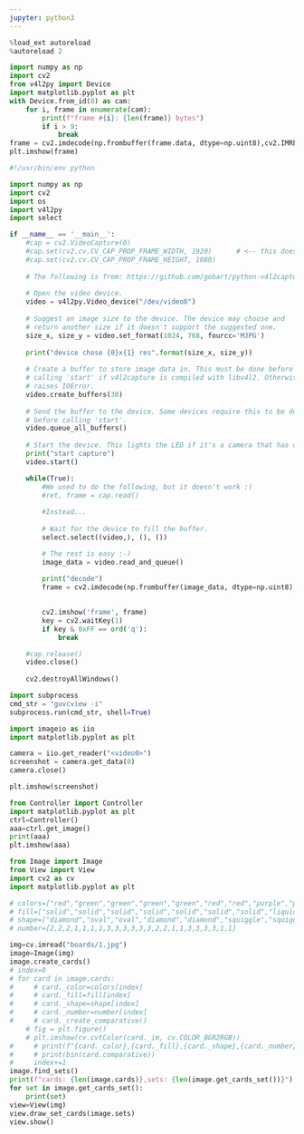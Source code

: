 ```yaml
---
jupyter: python3
---
```


```python
%load_ext autoreload
%autoreload 2
```

```python
import numpy as np
import cv2
from v4l2py import Device
import matplotlib.pyplot as plt
with Device.from_id(0) as cam:
    for i, frame in enumerate(cam):
        print(f"frame #{i}: {len(frame)} bytes")
        if i > 9:
            break
frame = cv2.imdecode(np.frombuffer(frame.data, dtype=np.uint8),cv2.IMREAD_COLOR)
plt.imshow(frame)
```

```python
#!/usr/bin/env python

import numpy as np
import cv2
import os
import v4l2py
import select

if __name__ == '__main__':
    #cap = cv2.VideoCapture(0)
    #cap.set(cv2.cv.CV_CAP_PROP_FRAME_WIDTH, 1920)      # <-- this doesn't work. OpenCV tries to set VIDIO_S_CROP instead of the frame format
    #cap.set(cv2.cv.CV_CAP_PROP_FRAME_HEIGHT, 1080)
    
    # The following is from: https://github.com/gebart/python-v4l2capture
    
    # Open the video device.
    video = v4l2py.Video_device("/dev/video0")
    
    # Suggest an image size to the device. The device may choose and
    # return another size if it doesn't support the suggested one.
    size_x, size_y = video.set_format(1024, 768, fourcc='MJPG')
    
    print("device chose {0}x{1} res".format(size_x, size_y))
    
    # Create a buffer to store image data in. This must be done before
    # calling 'start' if v4l2capture is compiled with libv4l2. Otherwise
    # raises IOError.
    video.create_buffers(30)
    
    # Send the buffer to the device. Some devices require this to be done
    # before calling 'start'.
    video.queue_all_buffers()
    
    # Start the device. This lights the LED if it's a camera that has one.
    print("start capture")
    video.start()

    while(True):
        #We used to do the following, but it doesn't work :(
        #ret, frame = cap.read()
        
        #Instead...
        
        # Wait for the device to fill the buffer.
        select.select((video,), (), ())

        # The rest is easy :-)
        image_data = video.read_and_queue()
        
        print("decode")
        frame = cv2.imdecode(np.frombuffer(image_data, dtype=np.uint8), cv2.cv.CV_LOAD_IMAGE_COLOR)
    

        cv2.imshow('frame', frame)
        key = cv2.waitKey(1)
        if key & 0xFF == ord('q'):
            break

    #cap.release()
    video.close()
    
    cv2.destroyAllWindows()
```

```python
import subprocess
cmd_str = "guvcview -i"
subprocess.run(cmd_str, shell=True)
```

```python
import imageio as iio
import matplotlib.pyplot as plt

camera = iio.get_reader("<video0>")
screenshot = camera.get_data(0)
camera.close()

plt.imshow(screenshot)
```

```python
from Controller import Controller
import matplotlib.pyplot as plt
ctrl=Controller()
aaa=ctrl.get_image()
print(aaa)
plt.imshow(aaa)
```

```python
from Image import Image
from View import View
import cv2 as cv
import matplotlib.pyplot as plt

# colors=["red","green","green","green","green","red","red","purple","purple","red","red","green","green","purple","purple","green","green","red","red","purple","purple","purple","purple"]
# fill=["solid","solid","solid","solid","solid","solid","solid","liquid","liquid","solid","solid","gas","gas","solid","solid","solid","solid","solid","solid","liquid","liquid","gas","gas"]
# shape=["diamond","oval","oval","diamond","diamond","squiggle","squiggle","diamond","diamond","squiggle","squiggle","diamond","diamond","oval","oval","oval","oval","oval","oval","squiggle","squiggle","squiggle","squiggle"]
# number=[2,2,2,1,1,1,1,3,3,3,3,3,3,2,2,1,1,3,3,3,3,1,1]

img=cv.imread("boards/1.jpg")
image=Image(img)
image.create_cards()
# index=0
# for card in image.cards:
#     # card._color=colors[index]
#     # card._fill=fill[index]
#     # card._shape=shape[index]
#     # card._number=number[index]
#     # card._create_comparative()
    # fig = plt.figure()
    # plt.imshow(cv.cvtColor(card._im, cv.COLOR_BGR2RGB))
#     # print(f"{card._color},{card._fill},{card._shape},{card._number}")
#     # print(bin(card.comparative))
#     index+=1
image.find_sets()
print(f"cards: {len(image.cards)},sets: {len(image.get_cards_set())}")
for set in image.get_cards_set():
    print(set)
view=View(img)
view.draw_set_cards(image.sets)
view.show()
```

